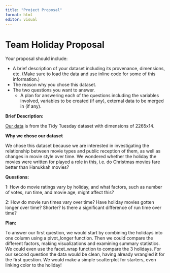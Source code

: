 ```yaml
---
title: "Project Proposal"
format: html
editor: visual
---
```


# Team Holiday Proposal

Your proposal should include:

-   A brief description of your dataset including its provenance, dimensions, etc. (Make sure to load the data and use inline code for some of this information.)
-   The reason why you chose this dataset.
-   The two questions you want to answer.
    -   A plan for answering each of the questions including the variables involved, variables to be created (if any), external data to be merged in (if any).

**Brief Description:**

[Our data](https://github.com/rfordatascience/tidytuesday/blob/master/data/2023/2023-12-12/readme.md) is from the Tidy Tuesday dataset with dimensions of 2265x14. 

**Why we chose our dataset**

We chose this dataset because we are interested in investigating the relationship between movie types and public reception of them, as well as changes in movie style over time. We wondered whether the holiday the movies were written for played a role in this, i.e. do Christmas movies fare better than Hanukkah movies? 

**Questions:**

1: How do movie ratings vary by holiday, and what factors, such as number of votes, run time, and movie age, might affect this?

2: How do movie run times vary over time? Have holiday movies gotten longer over time? Shorter? Is there a significant difference of run time over time? 

**Plan:**

To answer our first question, we would start by combining the holidays into one column using a pivot_longer function. Then we could compare the different factors, making visualizations and examining summary statistics. We could even use the facet_wrap function to compare the 3 holidays. For our second question the data would be clean, having already wrangled it for the first question. We would make a simple scatterplot for starters, even linking color to the holiday!  
